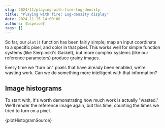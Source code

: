 ```yaml
---
slug: 2024/11/playing-with-fire-log-density
title: "Playing with fire: Log-density display"
date: 2024-11-15 14:00:00
authors: [bspeice]
tags: []
---
```


So far, our `plot()` function has been fairly simple; map an input coordinate
to a specific pixel, and color in that pixel.
This works well for simple function systems (like Sierpinski's Gasket),
but more complex systems (like our reference parameters) produce grainy images.

Every time we "turn on" pixels that have already been enabled, we're wasting work.
Can we do something more intelligent with that information?

<!-- truncate -->

## Image histograms

To start with, it's worth demonstrating how much work is actually "wasted."
We'll render the reference image again, but this time, counting the times
we tried to turn on a pixel.


<CodeBlock language="typescript">{plotHistogramSource}</CodeBlock>
